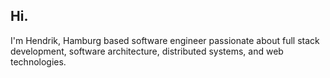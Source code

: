 ## Hi.

I'm Hendrik, Hamburg based software engineer passionate about full stack development, software architecture,
distributed systems, and web technologies.
